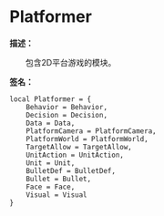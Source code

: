 
# Platformer

**描述：**

&emsp;&emsp;包含2D平台游戏的模块。

**签名：**
```tl
local Platformer = {
	Behavior = Behavior,
	Decision = Decision,
	Data = Data,
	PlatformCamera = PlatformCamera,
	PlatformWorld = PlatformWorld,
	TargetAllow = TargetAllow,
	UnitAction = UnitAction,
	Unit = Unit,
	BulletDef = BulletDef,
	Bullet = Bullet,
	Face = Face,
	Visual = Visual
}
```
